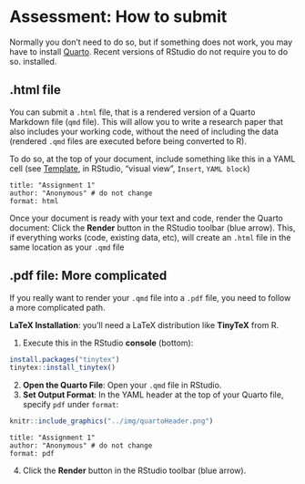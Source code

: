 # Assessment: How to submit {.unnumbered}

Normally you don't need to do so, but if something does not work, you may have to install [Quarto](quarto.org). Recent versions of RStudio do not require you to do so. installed.

## .html file

You can submit a `.html` file, that is a rendered version of a Quarto Markdown file (`qmd` file). This will allow you to write a research paper that also includes your working code, without the need of including the data (rendered `.qmd` files are executed before being converted to R).

To do so, at the top of your document, include something like this in a YAML cell (see [Template](https://theuniversityofliverpool-my.sharepoint.com/:u:/r/personal/gfilo_liverpool_ac_uk/Documents/Teaching/stats/general/reportTemplate.qmd?csf=1&web=1&e=iPjZoT), in RStudio, "visual view", `Insert`, `YAML block`)

```         
title: "Assignment 1"
author: "Anonymous" # do not change
format: html
```

Once your document is ready with your text and code, render the Quarto document: Click the **Render** button in the RStudio toolbar (blue arrow). This, if everything works (code, existing data, etc), will create an `.html` file in the same location as your `.qmd` file

## .pdf file: More complicated

If you really want to render your `.qmd` file into a `.pdf` file, you need to follow a more complicated path.

**LaTeX Installation**: you’ll need a LaTeX distribution like **TinyTeX** from R.

1.  Execute this in the RStudio **console** (bottom):

``` r
install.packages("tinytex")
tinytex::install_tinytex()
```

2.  **Open the Quarto File**: Open your `.qmd` file in RStudio.
3.  **Set Output Format**: In the YAML header at the top of your Quarto file, specify `pdf` under `format`:

```r
knitr::include_graphics("../img/quartoHeader.png")
```

```         
title: "Assignment 1"
author: "Anonymous" # do not change
format: pdf
```

4.  Click the **Render** button in the RStudio toolbar (blue arrow).
